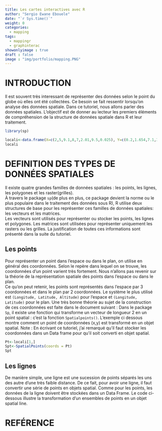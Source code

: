 ```yaml
---
title: Les cartes interactives avec R
author: "Sergio Ewane Ebouele"
date: "`r Sys.time()`"
weight: 0
categories:
  - mapping
tags:
  - mappingr
  - graphinterac
showonlyimage : true
draft : false
image : "img/portfolio/mapping.PNG"
---
```


# INTRODUCTION

Il est souvent très interessant de représenter des données selon le point du globe où elles ont été collectées. Ce besoin se fait ressentir lorsqu'on analyse des données spatiale. Dans ce tutoriel, nous allons parler des données spatiales. L'objectif est de donner au lecteur les premiers éléments de compréhension de la structure de données spatiale dans R et leur traitement.

```r
library(sp)
```


```r
locali<-data.frame(X=c(2,5,9.1,8,7,2.01,9.5,0.025), Y=c(0.2,1.654,7.1,3,7,2.50,9.5,0.325))
locali
```



# DEFINITION DES TYPES DE DONNÉES SPATIALES

Il existe quatre grandes familles de données spatiales : les points, les lignes, les polygones et les raster(grilles).  
À travers le package `sp`(de plus en plus, ce package devient la norme ou le plus populaire dans le traitement des données sous R), R utilise deux structures de base pour les représenter ces familles de données spatiales: les vecteurs et les matrices.  
Les vecteurs sont utilisés pour représenter ou stocker les points, les lignes et polygones. Les matrices sont utilisées pour représenter uniquement les rasters ou les grilles. La justification de toutes ces informations sont présenté dans la suite du tutoriel.  

## Les points
Pour représenter un point dans l'espace ou dans le plan, on utilise en général des coordonnées. Selon le repère dans lequel on se trouve, les coordonnées d'un point varient très fortement. Nous n'allons pas revenir sur la théorie de la représentation spatiale des points dans l'espace ou dans le plan.  
Ce qu'on peut retenir, les points sont représentés dans l'espace par 3 coordonnées et dans le plan par 2 coordonnées. Le système le plus utilisé est `(Longitude, Latitude, Altitude)` pour l'espace et `(Longitude, Latitude)` pour le plan. Une très bonne théorie au sujet de la construction de ces coordonnées est faite dans le document suivant :
Dans le package `Sp`, il existe une fonction qui transforme un vecteur de longueur 2 en un point spatial : c'est la fonction `Spatialpoints()`. L'exemple ci dessous montre comment un point de coordonnées (x,y) est transformé en un objet spatial.
Note : En écrivant ce tutoriel, j'ai remarqué qu'il faut stocker les coordonnées dans un Data frame pour qu'il soit converti en objet spatial.  

```r
Pt<-locali[1,]
Spt<-SpatialPoints(coords = Pt)
Spt
```


## Les lignes

De manière simple, une ligne est une sucession de points séparés les uns des autre d'une très faible distance. De ce fait, pour avoir une ligne, il faut convertir une série de points en objets spatial. Comme pour les points, les données de la ligne doivent être stockées dans un Data Frame. Le code ci-dessous  illustre la transformation d'un ensembles de points en un objet spatial line.  




# REFÉRENCE
















